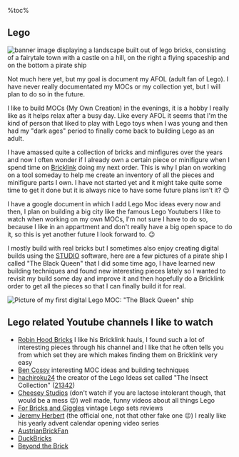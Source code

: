 %toc%

<article>

# Lego

![![banner image displaying a landscape built out of lego bricks, consisting of a fairytale town with a castle on a hill, on the right a flying spaceship and on the bottom a pirate ship](../../../../public/assets/images/app/web_development/posts/vscode/banner.png)](../../public/assets/images/app/lego/banner.png)

Not much here yet, but my goal is document my AFOL (adult fan of Lego). I have never really documentated my MOCs or my collection yet, but I will plan to do so in the future.

I like to build MOCs (My Own Creation) in the evenings, it is a hobby I really like as it helps relax after a busy day. Like every AFOL it seems that I'm the kind of person that liked to play with Lego toys when I was young and then had my "dark ages" period to finally come back to building Lego as an adult.

I have amassed quite a collection of bricks and minfigures over the years and now I often wonder if I already own a certain piece or minifigure when I spend time on [Bricklink](https://www.bricklink.com) doing my next order. This is why I plan on working on a tool someday to help me create an inventory of all the pieces and minifigure parts I own. I have not started yet and it might take quite some time to get it done but it is always nice to have some future plans isn't it? 😉

I have a google document in which I add Lego Moc ideas every now and then, I plan on building a big city like the famous Lego Youtubers I like to watch when working on my own MOCs, I'm not sure I have to do so, because I like in an appartment and don't really have a big open space to do it, so this is yet another future I look forward to. 😉

I mostly build with real bricks but I sometimes also enjoy creating digital builds using the [STUDIO](https://www.bricklink.com/v3/studio/download.page) software, here are a few pictures of a pirate ship I called "The Black Queen" that I did some time ago, I have learned new building techniques and found new interesting pieces lately so I wanted to revisit my build some day and improve it and then hopefully do a Bricklink order to get all the pieces so that I can finally build it for real.

![Picture of my first digital Lego MOC: "The Black Queen" ship](../../public/assets/images/app/lego/the_black_queen_01.png)

## Lego related Youtube channels I like to watch

* [Robin Hood Bricks](https://www.youtube.com/@RobinHoodBricks) I like his Bricklink hauls, I found such a lot of interesting pieces through his channel and I like that he often tells you from which set they are which makes finding them on Bricklink very easy
* [Ben Cossy](https://www.youtube.com/@BenCossyOfficial) interesting MOC ideas and building techniques
* [hachiroku24](https://www.youtube.com/@hachiroku24) the creator of the Lego Ideas set called "The Insect Collection" ([21342](https://www.lego.com/en-us/product/the-insect-collection-21342))
* [Cheesey Studios](https://www.youtube.com/@CheeseyStudios) (don't watch if you are lactose intolerant though, that would be a mess 😉) well made, funny videos about all things Lego
* [For Bricks and Giggles](https://www.youtube.com/@ForBricksandGiggles) vintage Lego sets reviews
* [Jeremy Herbert](https://www.youtube.com/@jeremyherbertofficial) (the official one, not that other fake one 😉) I really like his yearly advent calendar opening video series
* [AustrianBrickFan](https://www.youtube.com/@AustrianBrickFan)
* [DuckBricks](https://www.youtube.com/@DuckBricks)
* [Beyond the Brick](https://www.youtube.com/@BeyondtheBrick)

</article>